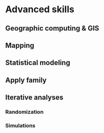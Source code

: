 # Advanced skills

## Geographic computing & GIS

## Mapping

## Statistical modeling

## Apply family

## Iterative analyses

### Randomization
### Simulations


